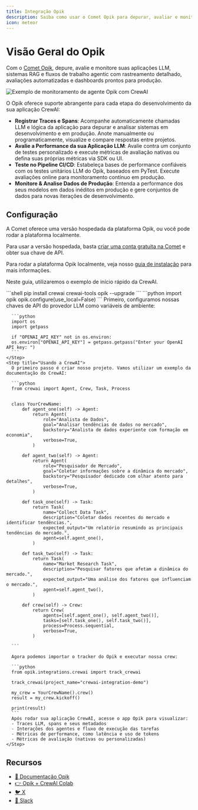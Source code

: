 ```yaml
---
title: Integração Opik
description: Saiba como usar o Comet Opik para depurar, avaliar e monitorar suas aplicações CrewAI com rastreamento abrangente, avaliações automatizadas e dashboards prontos para produção.
icon: meteor
---
```


# Visão Geral do Opik

Com o [Comet Opik](https://www.comet.com/docs/opik/), depure, avalie e monitore suas aplicações LLM, sistemas RAG e fluxos de trabalho agentic com rastreamento detalhado, avaliações automatizadas e dashboards prontos para produção.

<Frame caption="Dashboard do Agente Opik">
  <img src="/images/opik-crewai-dashboard.png" alt="Exemplo de monitoramento de agente Opik com CrewAI" />
</Frame>

O Opik oferece suporte abrangente para cada etapa do desenvolvimento da sua aplicação CrewAI:

- **Registrar Traces e Spans**: Acompanhe automaticamente chamadas LLM e lógica da aplicação para depurar e analisar sistemas em desenvolvimento e em produção. Anote manualmente ou programaticamente, visualize e compare respostas entre projetos.
- **Avalie a Performance da sua Aplicação LLM**: Avalie contra um conjunto de testes personalizado e execute métricas de avaliação nativas ou defina suas próprias métricas via SDK ou UI.
- **Teste no Pipeline CI/CD**: Estabeleça bases de performance confiáveis com os testes unitários LLM do Opik, baseados em PyTest. Execute avaliações online para monitoramento contínuo em produção.
- **Monitore & Analise Dados de Produção**: Entenda a performance dos seus modelos em dados inéditos em produção e gere conjuntos de dados para novas iterações de desenvolvimento.

## Configuração
A Comet oferece uma versão hospedada da plataforma Opik, ou você pode rodar a plataforma localmente.

Para usar a versão hospedada, basta [criar uma conta gratuita na Comet](https://www.comet.com/signup?utm_medium=github&utm_source=crewai_docs) e obter sua chave de API.

Para rodar a plataforma Opik localmente, veja nosso [guia de instalação](https://www.comet.com/docs/opik/self-host/overview/) para mais informações.

Neste guia, utilizaremos o exemplo de início rápido da CrewAI.

<Steps>
    <Step title="Instale os pacotes necessários">
      ```shell
      pip install crewai crewai-tools opik --upgrade
      ```
    </Step>
    <Step title="Configure o Opik">
      ```python
      import opik
      opik.configure(use_local=False)
      ```
    </Step>
    <Step title="Prepare o ambiente">
      Primeiro, configuramos nossas chaves de API do provedor LLM como variáveis de ambiente:
  
      ```python
      import os
      import getpass

      if "OPENAI_API_KEY" not in os.environ:
      os.environ["OPENAI_API_KEY"] = getpass.getpass("Enter your OpenAI API key: ")
      ```
    </Step>
    <Step title="Usando a CrewAI">
      O primeiro passo é criar nosso projeto. Vamos utilizar um exemplo da documentação do CrewAI:

      ```python
      from crewai import Agent, Crew, Task, Process


      class YourCrewName:
          def agent_one(self) -> Agent:
              return Agent(
                  role="Analista de Dados",
                  goal="Analisar tendências de dados no mercado",
                  backstory="Analista de dados experiente com formação em economia",
                  verbose=True,
              )

          def agent_two(self) -> Agent:
              return Agent(
                  role="Pesquisador de Mercado",
                  goal="Coletar informações sobre a dinâmica do mercado",
                  backstory="Pesquisador dedicado com olhar atento para detalhes",
                  verbose=True,
              )

          def task_one(self) -> Task:
              return Task(
                  name="Collect Data Task",
                  description="Coletar dados recentes do mercado e identificar tendências.",
                  expected_output="Um relatório resumindo as principais tendências do mercado.",
                  agent=self.agent_one(),
              )

          def task_two(self) -> Task:
              return Task(
                  name="Market Research Task",
                  description="Pesquisar fatores que afetam a dinâmica do mercado.",
                  expected_output="Uma análise dos fatores que influenciam o mercado.",
                  agent=self.agent_two(),
              )

          def crew(self) -> Crew:
              return Crew(
                  agents=[self.agent_one(), self.agent_two()],
                  tasks=[self.task_one(), self.task_two()],
                  process=Process.sequential,
                  verbose=True,
              )

      ```

      Agora podemos importar o tracker do Opik e executar nossa crew:
  
      ```python
      from opik.integrations.crewai import track_crewai

      track_crewai(project_name="crewai-integration-demo")

      my_crew = YourCrewName().crew()
      result = my_crew.kickoff()

      print(result)
      ```
      Após rodar sua aplicação CrewAI, acesse o app Opik para visualizar:
      - Traces LLM, spans e seus metadados
      - Interações dos agentes e fluxo de execução das tarefas
      - Métricas de performance, como latência e uso de tokens
      - Métricas de avaliação (nativas ou personalizadas)
    </Step>
</Steps>

## Recursos

- [🦉 Documentação Opik](https://www.comet.com/docs/opik/)
- [👉 Opik + CrewAI Colab](https://colab.research.google.com/github/comet-ml/opik/blob/main/apps/opik-documentation/documentation/docs/cookbook/crewai.ipynb)
- [🐦 X](https://x.com/cometml)
- [💬 Slack](https://slack.comet.com/)